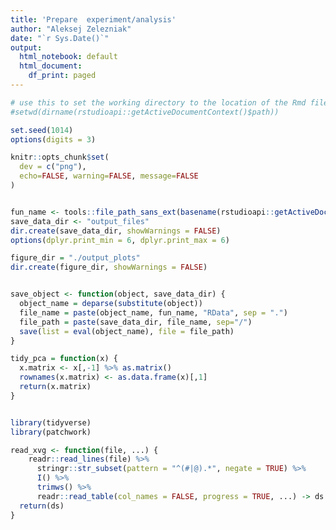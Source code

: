 ```yaml
---
title: 'Prepare  experiment/analysis'
author: "Aleksej Zelezniak"
date: "`r Sys.Date()`"
output:
  html_notebook: default
  html_document:
    df_print: paged
---
```

```r
# use this to set the working directory to the location of the Rmd file if working in VSCode
#setwd(dirname(rstudioapi::getActiveDocumentContext()$path)) 
```

```r
set.seed(1014)
options(digits = 3)

knitr::opts_chunk$set(
  dev = c("png"),
  echo=FALSE, warning=FALSE, message=FALSE
)


fun_name <- tools::file_path_sans_ext(basename(rstudioapi::getActiveDocumentContext()$path)) 
save_data_dir <- "output_files"
dir.create(save_data_dir, showWarnings = FALSE)
options(dplyr.print_min = 6, dplyr.print_max = 6)

figure_dir = "./output_plots"
dir.create(figure_dir, showWarnings = FALSE)


save_object <- function(object, save_data_dir) {
  object_name = deparse(substitute(object))
  file_name = paste(object_name, fun_name, "RData", sep = ".")
  file_path = paste(save_data_dir, file_name, sep="/")
  save(list = eval(object_name), file = file_path)
}

tidy_pca = function(x) {
  x.matrix <- x[,-1] %>% as.matrix()
  rownames(x.matrix) <- as.data.frame(x)[,1]
  return(x.matrix)
}


library(tidyverse)
library(patchwork)

```


```r

read_xvg <- function(file, ...) {
    readr::read_lines(file) %>%
      stringr::str_subset(pattern = "^(#|@).*", negate = TRUE) %>% 
      I() %>% 
      trimws() %>%
      readr::read_table(col_names = FALSE, progress = TRUE, ...) -> ds
  return(ds)
}

```